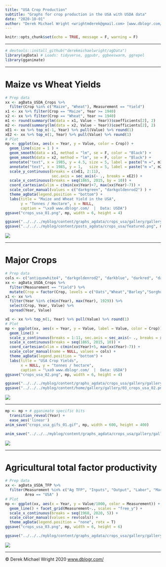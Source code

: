 ```yaml
---
title: "USA Crop Production"
subtitle: "Graphs for crop production in the USA with USDA data"
date: "2020-10-01"
author: "Derek Michael Wright <wrightmderek@gmail.com> [www.dblogr.com/](https://dblogr.com/) [-Image Gallery-](https://dblogr.com/graphs_agdata/crops_usa/)"
---
```


```r
knitr::opts_chunk$set(echo = TRUE, message = F, warning = F)
```

---

```r
# devtools::install_github("derekmichaelwright/agData")
library(agData) # Loads: tidyverse, ggpubr, ggbeeswarm, ggrepel
library(gganimate)
```

---

# Maize vs Wheat Yields

```r
# Prep data
xx <- agData_USDA_Crops %>% 
  filter(Crop %in% c("Maize", "Wheat"), Measurement == "Yield")
x1 <- xx %>% filter(Crop == "Maize", Year >= 1940)
x2 <- xx %>% filter(Crop == "Wheat", Year >= 1940)
m1 <- round(summary(lm(data = x1, Value ~ Year))$coefficients[2], 2)
m2 <- round(summary(lm(data = x2, Value ~ Year))$coefficients[2], 2)
xE1 <- xx %>% top_n(-1, Year) %>% pull(Value) %>% round(1)
xE2 <- xx %>% top_n(1, Year) %>% pull(Value) %>% round(1)
# Plot
mp <- ggplot(xx, aes(x = Year, y = Value, color = Crop)) +
  geom_line(size = 1 ) +
  geom_smooth(data = x1, method = "lm", se = F, color = "Black") +
  geom_smooth(data = x2, method = "lm", se = F, color = "Black") +
  annotate("text", x = 1985, y = 4.5, size = 5, label = paste("m =", m1) ) +
  annotate("text", x = 1985, y = 1,   size = 5, label = paste("m =", m2) ) +
  scale_y_continuous(breaks = c(xE1, 2:11), 
                     sec.axis = sec_axis(~ ., breaks = xE2)) +
  scale_x_continuous(breaks = seq(1865, 2015, by = 10)) +
  coord_cartesian(xlim = c(min(xx$Year)+7, max(xx$Year)-7)) +
  scale_color_manual(values = c("darkgreen", "darkgoldenrod2") ) +
  theme_agData(legend.position = "bottom") +
  labs(title = "Maize and Wheat Yield in the USA", 
       y = "Tonnes / Hectare", x = NULL,
       caption = "\xa9 www.dblogr.com/  |  Data: USDA")
ggsave("crops_usa_01.png", mp, width = 6, height = 4)
```

```r
ggsave("../../../myblog/content/graphs_agdata/crops_usa/gallery/gallery/crops_usa_01.png", mp, width = 6, height = 4)
ggsave("../../../myblog/content/posts_agdata/crops_usa/featured.png", mp, width = 6, height = 4)
```

![](crops_usa_01.png)

---

# Major Crops

```r
# Prep data
cols <- c("antiquewhite4", "darkgoldenrod2", "darkblue", "darkred", "darkgreen")
xx <- agData_USDA_Crops %>% 
  filter(Measurement == "Yield") %>% 
  mutate(Crop = factor(Crop, levels = c("Oats","Wheat","Barley","Sorghum","Maize")))
x1 <- xx %>% 
  filter(Year %in% c(min(Year), max(Year), 1929)) %>%
  select(Crop, Year, Value) %>% 
  spread(Year, Value)

xE <- xx %>% top_n(1, Year) %>% pull(Value) %>% round(1)
# Plot
mp <- ggplot(xx, aes(x = Year, y = Value, label = Value, color = Crop)) + 
  geom_line() +
  scale_y_continuous(breaks = 1:11, sec.axis = sec_axis(~ ., breaks = xE)) +
  scale_x_continuous(breaks = seq(1865, 2015, 10)) +
  coord_cartesian(xlim = c(min(xx$Year)+5, max(xx$Year)-7)) +
  scale_color_manual(name = NULL, values = cols) +
  theme_agData(legend.position = "bottom") + 
  labs(title = "USA Crop Yields",
       x = NULL, y = "tonnes / hectare",
       caption = "\xa9 www.dblogr.com/  |  Data: USDA")
ggsave("crops_usa_02.png", mp, width = 6, height = 4)
```

```r
ggsave("../../../myblog/content/graphs_agdata/crops_usa/gallery/gallery/crops_usa_02.png", mp, width = 6, height = 4)
ggsave("../../../myblog/content/home/gallery/gallery/03_crops_usa_02.png", mp, width = 6, height = 4)
```

![](crops_usa_02.png)

---

```r
mp <- mp + # gganimate specific bits
  transition_reveal(Year) +
  ease_aes('linear')
anim_save("crops_usa_gifs_01.gif", mp, width = 600, height = 400)
```

```r
anim_save("../../../myblog/content/graphs_agdata/crops_usa/gallery/gallery/crops_usa_gifs_01.gif", mp, width = 600, height = 400)
```

![](crops_usa_gifs_01.gif)

---

# Agricultural total factor productivity 

```r
# Prep data
xx <- agData_USDA_TFP %>% 
  filter(Measurement %in% c("Ag TFP", "Inputs", "Output", "Labor", "Machinery"),
         Area == "USA" )
# Plot
mp <- ggplot(xx, aes(x = Year, y = Value/1000, color = Measurement)) +
  geom_line() + facet_grid(Measurement~., scales = "free_y") +
  scale_x_continuous(breaks = seq(1960, 2020, 5)) +
  scale_color_manual(values = rev(cols)) +
  theme_agData(legend.position = "none", rotx = T)
ggsave("crops_usa_03.png", mp, width = 6, height = 6)
```

```r
ggsave("../../../myblog/content/graphs_agdata/crops_usa/gallery/gallery/crops_usa_03.png", mp, width = 6, height = 6)
```

![](crops_usa_03.png)

---

&copy; Derek Michael Wright 2020 [www.dblogr.com/](https://dblogr.netlify.com/)